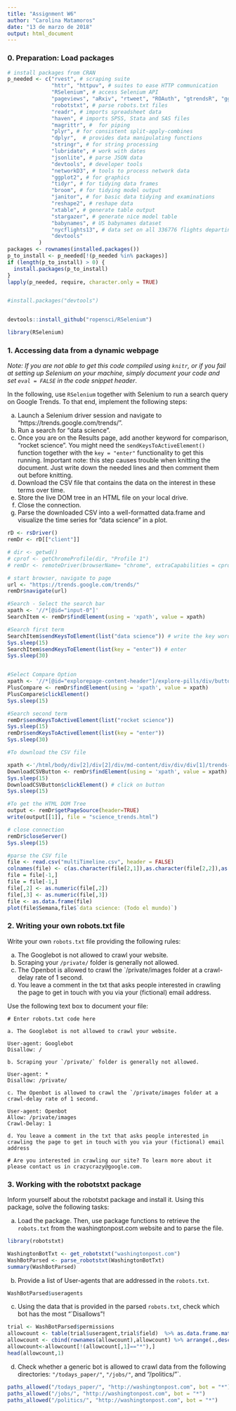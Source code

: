 ---
title: "Assignment W6"
author: "Carolina Matamoros"
date: "13 de marzo de 2018"
output: html_document
---

### 0. Preparation: Load packages

```{r load packages, include=FALSE}

# install packages from CRAN
p_needed <- c("rvest", # scraping suite
              "httr", "httpuv", # suites to ease HTTP communication
              "RSelenium", # access Selenium API
              "pageviews", "aRxiv", "rtweet", "ROAuth", "gtrendsR", "ggmap", # access various web APIs
              "robotstxt", # parse robots.txt files
              "readr", # imports spreadsheet data
              "haven", # imports SPSS, Stata and SAS files
              "magrittr", #  for piping
              "plyr", # for consistent split-apply-combines
              "dplyr",  # provides data manipulating functions
              "stringr", # for string processing
              "lubridate", # work with dates
              "jsonlite", # parse JSON data
              "devtools", # developer tools
              "networkD3", # tools to process network data
              "ggplot2", # for graphics
              "tidyr", # for tidying data frames
              "broom", # for tidying model output
              "janitor", # for basic data tidying and examinations
              "reshape2", # reshape data 
              "xtable", # generate table output
              "stargazer", # generate nice model table
              "babynames", # US babynames dataset 
              "nycflights13", # data set on all 336776 flights departing from NYC in 2013
              "devtools"
          )
packages <- rownames(installed.packages())
p_to_install <- p_needed[!(p_needed %in% packages)]
if (length(p_to_install) > 0) {
  install.packages(p_to_install)
}
lapply(p_needed, require, character.only = TRUE)


#install.packages("devtools")


devtools::install_github("ropensci/RSelenium")

library(RSelenium)
```


### 1. Accessing data from a dynamic webpage

*Note: If you are not able to get this code compiled using `knitr`, or if you fail at setting up Selenium on your machine, simply document your code and set `eval = FALSE` in the code snippet header*.

In the following, use `RSelenium` together with Selenium to run a search query on Google Trends. To that end, implement the following steps:

a. Launch a Selenium driver session and navigate to "https://trends.google.com/trends/".
b. Run a search for "data science".
c. Once you are on the Results page, add another keyword for comparison, "rocket science". You might need the `sendKeysToActiveElement()` function together with the `key = "enter"` functionality to get this running. Important note: this step causes trouble when knitting the document. Just write down the needed lines and then comment them out before knitting.
d. Download the CSV file that contains the data on the interest in these terms over time.
  e. Store the live DOM tree in an HTML file on your local drive.
f. Close the connection.
g. Parse the downloaded CSV into a well-formatted data.frame and visualize the time series for "data science" in a plot.

```{r, eval = TRUE}
rD <- rsDriver()
remDr <- rD[["client"]]

# dir <- getwd()
# cprof <- getChromeProfile(dir, "Profile 1")
# remDr <- remoteDriver(browserName= "chrome", extraCapabilities = cprof) 

# start browser, navigate to page
url <- "https://trends.google.com/trends/"
remDr$navigate(url)

#Search - Select the search bar
xpath <- '//*[@id="input-0"]'
SearchItem <- remDr$findElement(using = 'xpath', value = xpath)

#Search first term
SearchItem$sendKeysToElement(list("data science")) # write the key word
Sys.sleep(15)
SearchItem$sendKeysToElement(list(key = "enter")) # enter
Sys.sleep(30)


#Select Compare Option
xpath <- '//*[@id="explorepage-content-header"]/explore-pills/div/button/span'
PlusCompare <- remDr$findElement(using = 'xpath', value = xpath)
PlusCompare$clickElement()
Sys.sleep(15)

#Search second term
remDr$sendKeysToActiveElement(list("rocket science"))
Sys.sleep(15)
remDr$sendKeysToActiveElement(list(key = "enter"))
Sys.sleep(30)

#To download the CSV file

xpath <-'/html/body/div[2]/div[2]/div/md-content/div/div/div[1]/trends-widget/ng-include/widget/div/div/div/widget-actions/div/button[1]/i'
DownloadCSVButton <- remDr$findElement(using = 'xpath', value = xpath)
Sys.sleep(15)
DownloadCSVButton$clickElement() # click on button
Sys.sleep(15)

#To get the HTML DOM Tree
output <- remDr$getPageSource(header=TRUE)
write(output[[1]], file = "science_trends.html")

# close connection
remDr$closeServer()
Sys.sleep(15)

#parse the CSV file
file <- read.csv("multiTimeline.csv", header = FALSE)
colnames(file) <- c(as.character(file[2,1]),as.character(file[2,2]),as.character(file[2,3]))
file = file[-1,]
file = file[-1,]
file[,2] <- as.numeric(file[,2])
file[,3] <- as.numeric(file[,3])
file <- as.data.frame(file)
plot(file$Semana,file$`data science: (Todo el mundo)`)
```


### 2. Writing your own robots.txt file

Write your own `robots.txt` file providing the following rules:

a. The Googlebot is not allowed to crawl your website.
b. Scraping your `/private/` folder is generally not allowed.
c. The Openbot is allowed to crawl the `/private/images folder at a crawl-delay rate of 1 second.
d. You leave a comment in the txt that asks people interested in crawling the page to get in touch with you via your (fictional) email address.

Use the following text box to document your file:


```{}
# Enter robots.txt code here

a. The Googlebot is not allowed to crawl your website.

User-agent: Googlebot
Disallow: /

b. Scraping your `/private/` folder is generally not allowed.

User-agent: *
Disallow: /private/

c. The Openbot is allowed to crawl the `/private/images folder at a crawl-delay rate of 1 second.

User-agent: Openbot
Allow: /private/images
Crawl-Delay: 1

d. You leave a comment in the txt that asks people interested in crawling the page to get in touch with you via your (fictional) email address

# Are you interested in crawling our site? To learn more about it please contact us in crazycrazy@google.com.

```



### 3. Working with the robotstxt package

Inform yourself about the robotstxt package and install it. Using this package, solve the following tasks:

a. Load the package. Then, use package functions to retrieve the `robots.txt` from the washingtonpost.com website and to parse the file.


```{r}

library(robotstxt)

WashingtonBotTxt <- get_robotstxt("washingtonpost.com")
WashBotParsed <- parse_robotstxt(WashingtonBotTxt)
summary(WashBotParsed)
```

b. Provide a list of User-agents that are addressed in the `robots.txt`.

```{r}

WashBotParsed$useragents

```

c. Using the data that is provided in the parsed `robots.txt`, check which bot has the most "`Disallows"!

```{r}

trial <- WashBotParsed$permissions
allowcount <- table(trial$useragent,trial$field)  %>% as.data.frame.matrix()
allowcount <- cbind(rownames(allowcount),allowcount) %>% arrange(.,desc(Disallow))
allowcount<-allowcount[!(allowcount[,1]=="*"),]
head(allowcount,1)

```

d. Check whether a generic bot is allowed to crawl data from the following directories: `"/todays_paper/"`, `"/jobs/"`, and "/politics/"`.

```{r}
paths_allowed("/todays_paper/", "http://washingtonpost.com", bot = "*")
paths_allowed("/jobs/", "http://washingtonpost.com", bot = "*")
paths_allowed("/politics/", "http://washingtonpost.com", bot = "*")

```

